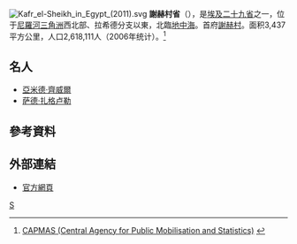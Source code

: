 [[File:Kafr_el-Sheikh_in_Egypt_(2011).svg|right]]
'''謝赫村省'''（{{lang-ar|محافظة كفر الشيخ}}），是[[埃及|埃及]][[埃及行政区划|二十九省]]之一，位于[[尼羅河三角洲|尼羅河三角洲]]西北部、拉希德分支以東，北臨[[地中海|地中海]]。首府[[謝赫村|謝赫村]]。面积3,437平方公里，人口2,618,111人（2006年统计）。<ref>[http://www.msrintranet.capmas.gov.eg/pls/indcs/cns_st_001?lang=0&lname= CAPMAS (Central Agency for Public Mobilisation and Statistics)] {{Wayback|url=http://www.msrintranet.capmas.gov.eg/pls/indcs/cns_st_001?lang=0&lname= |date=20210422024924 }}{{en icon}}</ref>

== 名人 ==
* [[亞米德·齊威爾|亞米德·齊威爾]]
* [[萨德·扎格卢勒|萨德·扎格卢勒]]

== 參考資料 ==
{{reflist}}

== 外部連結 ==
* [https://web.archive.org/web/20060207152107/http://www.kafrelshiekh.gov.eg/ 官方網頁] {{ar icon}}

{{Egypt}}
[[Category:埃及行政区划|S]]
{{Egypt-stub}}